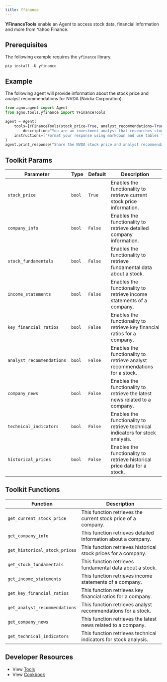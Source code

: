 ```yaml
---
title: Yfinance
---
```


**YFinanceTools** enable an Agent to access stock data, financial information and more from Yahoo Finance.

## Prerequisites

The following example requires the `yfinance` library.

```shell
pip install -U yfinance
```

## Example

The following agent will provide information about the stock price and analyst recommendations for NVDA (Nvidia Corporation).

```python cookbook/tools/yfinance_tools.py
from agno.agent import Agent
from agno.tools.yfinance import YFinanceTools

agent = Agent(
    tools=[YFinanceTools(stock_price=True, analyst_recommendations=True, stock_fundamentals=True)],
        description="You are an investment analyst that researches stock prices, analyst recommendations, and stock fundamentals.",
    instructions=["Format your response using markdown and use tables to display data where possible."],
)
agent.print_response("Share the NVDA stock price and analyst recommendations", markdown=True)
```

## Toolkit Params

| Parameter                 | Type | Default | Description                                                                    |
| ------------------------- | ---- | ------- | ------------------------------------------------------------------------------ |
| `stock_price`             | `bool` | `True`  | Enables the functionality to retrieve current stock price information.         |
| `company_info`            | `bool` | `False` | Enables the functionality to retrieve detailed company information.            |
| `stock_fundamentals`      | `bool` | `False` | Enables the functionality to retrieve fundamental data about a stock.          |
| `income_statements`       | `bool` | `False` | Enables the functionality to retrieve income statements of a company.          |
| `key_financial_ratios`    | `bool` | `False` | Enables the functionality to retrieve key financial ratios for a company.      |
| `analyst_recommendations` | `bool` | `False` | Enables the functionality to retrieve analyst recommendations for a stock.     |
| `company_news`            | `bool` | `False` | Enables the functionality to retrieve the latest news related to a company.    |
| `technical_indicators`    | `bool` | `False` | Enables the functionality to retrieve technical indicators for stock analysis. |
| `historical_prices`       | `bool` | `False` | Enables the functionality to retrieve historical price data for a stock.       |

## Toolkit Functions

| Function                      | Description                                                      |
| ----------------------------- | ---------------------------------------------------------------- |
| `get_current_stock_price`     | This function retrieves the current stock price of a company.    |
| `get_company_info`            | This function retrieves detailed information about a company.    |
| `get_historical_stock_prices` | This function retrieves historical stock prices for a company.   |
| `get_stock_fundamentals`      | This function retrieves fundamental data about a stock.          |
| `get_income_statements`       | This function retrieves income statements of a company.          |
| `get_key_financial_ratios`    | This function retrieves key financial ratios for a company.      |
| `get_analyst_recommendations` | This function retrieves analyst recommendations for a stock.     |
| `get_company_news`            | This function retrieves the latest news related to a company.    |
| `get_technical_indicators`    | This function retrieves technical indicators for stock analysis. |

## Developer Resources

- View [Tools](https://github.com/agno-agi/agno/blob/main/libs/agno/agno/tools/yfinance.py)
- View [Cookbook](https://github.com/agno-agi/agno/blob/main/cookbook/tools/yfinance_tools.py)
